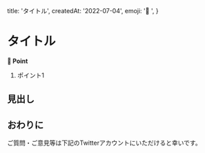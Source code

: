 
  title: 'タイトル',
  createdAt: '2022-07-04',
  emoji: '🦔 ',
}

# タイトル

**📍 Point**
1. ポイント1

## 見出し

## おわりに

ご質問・ご意見等は下記のTwitterアカウントにいただけると幸いです。

<TwitterButton />

